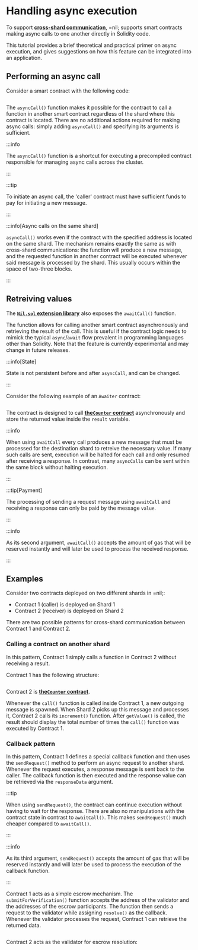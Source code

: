 
# Handling async execution

To support [**cross-shard communication**](../../specification/principles.mdx#cross-shard-communication), =nil; supports smart contracts making async calls to one another directly in Solidity code.

This tutorial provides a brief theoretical and practical primer on async execution, and gives suggestions on how this feature can be integrated into an application.

## Performing an async call

Consider a smart contract with the following code:

```sol showLineNumbers file=../../../tests/CallerAsyncBasicPattern.sol start=startCallerAsyncBasicPattern end=endCallerAsyncBasicPattern
```

<PGButton name="CallerAsyncBasicPattern.sol"/>

The `asyncCall()` function makes it possible for the contract to call a function in another smart contract regardless of the shard where this contract is located. There are no additional actions required for making async calls: simply adding `asyncCall()` and specifying its arguments is sufficient.

:::info

The `asyncCall()` function is a shortcut for executing a precompiled contract responsible for managing async calls across the cluster.

:::

:::tip

To initiate an async call, the 'caller' contract must have sufficient funds to pay for initiating a new message.

:::

:::info[Async calls on the same shard]

`asyncCall()` works even if the contract with the specified address is located on the same shard. The mechanism remains exactly the same as with cross-shard communications: the function will produce a new message, and the requested function in another contract will be executed whenever said message is processed by the shard. This usually occurs within the space of two-three blocks.

:::

## Retreiving values

The [**`Nil.sol` extension library**](getting-started/prerequisites.mdx#solidity-library) also exposes the `awaitCall()` function.

The function allows for calling another smart contract asynchronously and retrieving the result of the call. This is useful if the contract logic needs to mimick the typical `async`/`await` flow prevalent in programming languages other than Solidity. Note that the feature is currently experimental and may change in future releases.

:::info[State]

State is not persistent before and after `asyncCall`, and can be changed.

:::

Consider the following example of an `Awaiter` contract:

```solidity showLineNumbers file=../../../tests/Awaiter.sol start=startAwaiterContract end=endAwaiterContract
```

<PGButton name="AwaiterCounter.sol"/>

The contract is designed to call [**the`Counter` contract**](getting-started/nil-101.mdx#flow-1) asynchronously and store the returned value inside the `result` variable.

:::info

When using `awaitCall` every call produces a new message that must be processed for the destination shard to retreive the necessary value. If many such calls are sent, execution will be halted for each call and only resumed after receiving a response. In contrast, many `asyncCalls` can be sent within the same block without halting execution.

:::

:::tip[Payment]

The processing of sending a request message using `awaitCall` and receiving a response can only be paid by the message `value`.

:::

:::info

As its second argument, `awaitCall()` accepts the amount of gas that will be reserved instantly and will later be used to process the received response.

:::

## Examples

Consider two contracts deployed on two different shards in =nil;:

* Contract 1 (caller) is deployed on Shard 1
* Contract 2 (receiver) is deployed on Shard 2

There are two possible patterns for cross-shard communication between Contract 1 and Contract 2.

### Calling a contract on another shard

In this pattern, Contract 1 simply calls a function in Contract 2 without receiving a result.

Contract 1 has the following structure:

```solidity showLineNumbers file=../../../tests/Caller.sol start=startContract end=endContract
```

<PGButton name="CallerCounter.sol"/>

Contract 2 is [**the`Counter` contract**](getting-started/nil-101.mdx#flow-1).

Whenever the `call()` function is called inside Contract 1, a new outgoing message is spawned. When Shard 2 picks up this message and processes it, Contract 2 calls its `increment()` function. After `getValue()` is called, the result should display the total number of times the `call()` function was executed by Contract 1.

### Callback pattern

In this pattern, Contract 1 defines a special callback function and then uses the `sendRequest()` method to perform an async request to another shard. Whenever the request executes, a response message is sent back to the caller. The callback function is then executed and the response value can be retrieved via the `responseData` argument.

:::tip

When using `sendRequest()`, the contract can continue execution without having to wait for the response. There are also no manipulations with the contract state in contrast to `awaitCall()`. This makes `sendRequest()` much cheaper compared to `awaitCall()`.

:::

:::info

As its third argument, `sendRequest()` accepts the amount of gas that will be reserved instantly and will later be used to process the execution of the callback function.

:::

Contract 1 acts as a simple escrow mechanism. The `submitForVerification()` function accepts the address of the validator and the addresses of the escrow participants. The function then sends a request to the validator while assigning `resolve()` as the callback. Whenever the validator processes the request, Contract 1 can retrieve the returned data.

```solidity showLineNumbers file=../../../tests/Escrow.sol start=startEscrow end=endEscrow
```

<PGButton name="EscrowValidator.sol"/>

Contract 2 acts as the validator for escrow resolution:

```solidity showLineNumbers file=../../../tests/Validator.sol start=startValidator end=endValidator
```

<PGButton name="EscrowValidator.sol"/>
